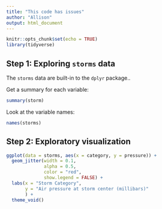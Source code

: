 ```yaml
---
title: "This code has issues"
author: "Allison"
output: html_document
---
```


```r
knitr::opts_chunk$set(echo = TRUE)
library(tidyverse)
```

## Step 1: Exploring `storms` data

The `storms` data are built-in to the `dplyr` package..

Get a summary for each variable: 
```r
summary(storm) 
```

Look at the variable names: 
```r
names(storms) 
```

## Step 2: Exploratory visualization

```r
ggplot(data = storms, aes(x = category, y = pressure)) +
  geom_jitter(width = 0.1, 
              alpha = 0.5,
              color = "red",
              show.legend = FALSE) +
  labs(x = "Storm Category", 
       y = "Air pressure at storm center (millibars)"
       ) +
  theme_void()
```
